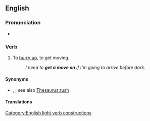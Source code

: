 ==English==

===Pronunciation===
* {{audio|en-au-get a move on.ogg|Audio (AU)|lang=en}}

===Verb===
{{head|en|verb}}

# {{lb|en|informal|idiom}} To [[hurry up]], to get moving.
#: ''I need to '''get a move on''' if I'm going to arrive before dark.''

====Synonyms====
* {{l|en|hurry}}, {{l|en|zoom}}; see also [[Thesaurus:rush]]

====Translations====
{{trans-see|hurry up}}
[[Category:English light verb constructions]]